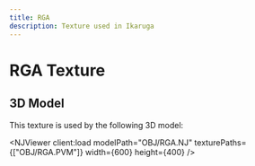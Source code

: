 ```yaml
---
title: RGA
description: Texture used in Ikaruga
---
```



# RGA Texture

<PVMViewer
  client:load
  filePath="OBJ/RGA.PVM"
/>


## 3D Model

This texture is used by the following 3D model:

<NJViewer
  client:load
  modelPath="OBJ/RGA.NJ"
  texturePaths={["OBJ/RGA.PVM"]}
  width={600}
  height={400}
/>
